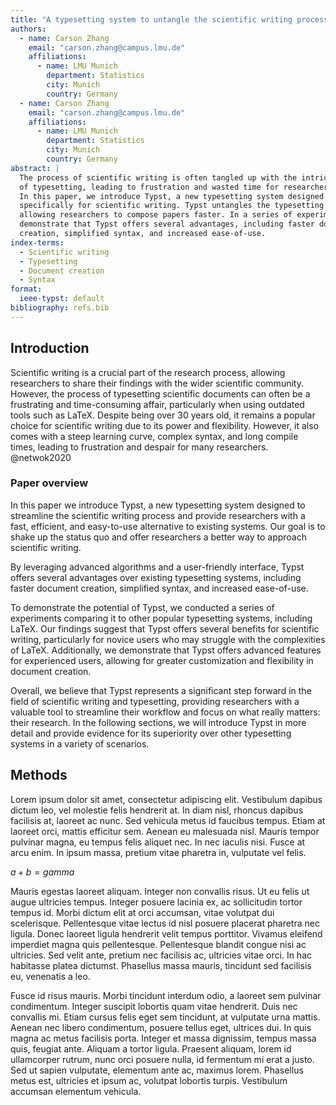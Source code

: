 ```yaml
---
title: "A typesetting system to untangle the scientific writing process"
authors:
  - name: Carson Zhang
    email: "carson.zhang@campus.lmu.de"
    affiliations:
      - name: LMU Munich
        department: Statistics
        city: Munich
        country: Germany
  - name: Carson Zhang
    email: "carson.zhang@campus.lmu.de"
    affiliations:
      - name: LMU Munich
        department: Statistics
        city: Munich
        country: Germany
abstract: |
  The process of scientific writing is often tangled up with the intricacies
  of typesetting, leading to frustration and wasted time for researchers.
  In this paper, we introduce Typst, a new typesetting system designed 
  specifically for scientific writing. Typst untangles the typesetting process,
  allowing researchers to compose papers faster. In a series of experiments we
  demonstrate that Typst offers several advantages, including faster document
  creation, simplified syntax, and increased ease-of-use.
index-terms: 
  - Scientific writing
  - Typesetting
  - Document creation
  - Syntax
format:
  ieee-typst: default
bibliography: refs.bib
---
```


## Introduction

Scientific writing is a crucial part of the research process, allowing researchers to share their findings with the wider scientific community. However, the process of typesetting scientific documents can often be a frustrating and time-consuming affair, particularly when using outdated tools such as LaTeX. Despite being over 30 years old, it remains a popular choice for scientific writing due to its power and flexibility. However, it also comes with a steep learning curve, complex syntax, and long compile times, leading to frustration and despair for many researchers. @netwok2020

### Paper overview

In this paper we introduce Typst, a new typesetting system designed to streamline the scientific writing process and provide researchers with a fast, efficient, and easy-to-use alternative to existing systems. Our goal is to shake up the status quo and offer researchers a better way to approach scientific writing.

By leveraging advanced algorithms and a user-friendly interface, Typst offers several advantages over existing typesetting systems, including faster document creation, simplified syntax, and increased ease-of-use.

To demonstrate the potential of Typst, we conducted a series of experiments comparing it to other popular typesetting systems, including LaTeX. Our findings suggest that Typst offers several benefits for scientific writing, particularly for novice users who may struggle with the complexities of LaTeX. Additionally, we demonstrate that Typst offers advanced features for experienced users, allowing for greater customization and flexibility in document creation.

Overall, we believe that Typst represents a significant step forward in the field of scientific writing and typesetting, providing researchers with a valuable tool to streamline their workflow and focus on what really matters: their research. In the following sections, we will introduce Typst in more detail and provide evidence for its superiority over other typesetting systems in a variety of scenarios.

## Methods

Lorem ipsum dolor sit amet, consectetur adipiscing elit. Vestibulum dapibus dictum leo, vel molestie felis hendrerit at. In diam nisl, rhoncus dapibus facilisis at, laoreet ac nunc. Sed vehicula metus id faucibus tempus. Etiam at laoreet orci, mattis efficitur sem. Aenean eu malesuada nisl. Mauris tempor pulvinar magna, eu tempus felis aliquet nec. In nec iaculis nisi. Fusce at arcu enim. In ipsum massa, pretium vitae pharetra in, vulputate vel felis.

$a + b = gamma$

Mauris egestas laoreet aliquam. Integer non convallis risus. Ut eu felis ut augue ultricies tempus. Integer posuere lacinia ex, ac sollicitudin tortor tempus id. Morbi dictum elit at orci accumsan, vitae volutpat dui scelerisque. Pellentesque vitae lectus id nisl posuere placerat pharetra nec ligula. Donec laoreet ligula hendrerit velit tempus porttitor. Vivamus eleifend imperdiet magna quis pellentesque. Pellentesque blandit congue nisi ac ultricies. Sed velit ante, pretium nec facilisis ac, ultricies vitae orci. In hac habitasse platea dictumst. Phasellus massa mauris, tincidunt sed facilisis eu, venenatis a leo.

Fusce id risus mauris. Morbi tincidunt interdum odio, a laoreet sem pulvinar condimentum. Integer suscipit lobortis quam vitae hendrerit. Duis nec convallis mi. Etiam cursus felis eget sem tincidunt, at vulputate urna mattis. Aenean nec libero condimentum, posuere tellus eget, ultrices dui. In quis magna ac metus facilisis porta. Integer et massa dignissim, tempus massa quis, feugiat ante. Aliquam a tortor ligula. Praesent aliquam, lorem id ullamcorper rutrum, nunc orci posuere nulla, id fermentum mi erat a justo. Sed ut sapien vulputate, elementum ante ac, maximus lorem. Phasellus metus est, ultricies et ipsum ac, volutpat lobortis turpis. Vestibulum accumsan elementum vehicula.

